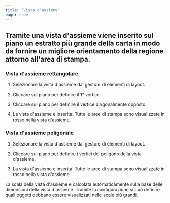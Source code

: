 ```yaml
---
title: "Vista d'assieme"
page: true
---
```

## <GeoMapper>Tramite una vista d&#39;assieme viene inserito sul piano un estratto pi&#249; grande della carta in modo da fornire un migliore orientamento della regione attorno all&#39;area di stampa.</GeoMapper>
<GeoMapper>

### Vista d&#39;assieme rettangolare

1.  Selezionare la vista d&#39;assieme dal gestore di elementi di layout.


2.  Cliccare sul piano per definire il 1&#176; vertice.


3.  Cliccare sul piano per definire il vertice diagonalmente opposto.


4.  La vista d&#39;assieme &#232; inserita. Tutte le aree di stampa sono visualizzate in rosso nella vista d&#39;assieme.






### Vista d&#39;assieme poligonale

1.  Selezionare la vista d&#39;assieme dal gestore di elementi di layout.


2.  Cliccare sul piano per definire i vertici del poligono della vista d&#39;assieme.


3.  La vista d&#39;assieme &#232; inserita. Tutte le aree di stampa sono visualizzate in rosso nella vista d&#39;assieme.






<Success>
La scala della vista d&#39;assieme &#232; calcolata automaticamente sulla base delle dimensioni della vista d&#39;assieme. Tramite la configurazione si pu&#242; definire quali oggetti debbano essere visualizzati nelle scale pi&#249; grandi.
</Success>

</GeoMapper>
